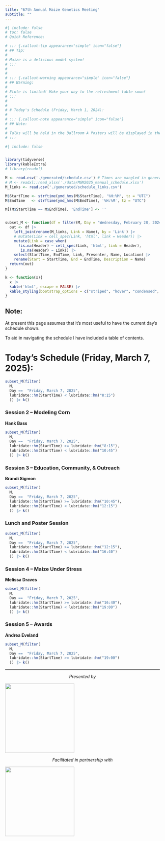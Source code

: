 ```yaml
---
title: "67th Annual Maize Genetics Meeting"
subtitle: ""
---
```



```r
#| include: false
# toc: false
# Quick Reference: 

# ::: {.callout-tip appearance="simple" icon="false"}
# ## Tip:
# 
# Maize is a delicious model system!
# :::
# 
# 
# ::: {.callout-warning appearance="simple" icon="false"}
# ## Warning:
# 
# Elote is limited! Make your way to the refreshment table soon! 
# :::
# 
# 
# # Today's Schedule (Friday, March 1, 2024):
# 
# ::: {.callout-note appearance="simple" icon="false"}
# ## Note:
# 
# Talks will be held in the Ballroom A Posters will be displayed in the Ballroom B&C
# :::
```

```r
#| include: false


library(tidyverse)
library(kableExtra)
# library(readxl)

M <- read.csv('./generated/schedule.csv') # Times are mangled in generated
# M <- readxl::read_xlsx('./data/MGM2025_manual_schedule.xlsx')
M_links <- read.csv('./generated/schedule_links.csv')

M$StartTime <- strftime(ymd_hms(M$StartTime), '%H:%M', tz = "UTC")
M$EndTime   <- strftime(ymd_hms(M$EndTime), '%H:%M', tz = "UTC")

M[(M$StartTime == M$EndTime), 'EndTime'] <- ''


subset_M <- function(df = filter(M, Day = "Wednesday, February 28, 2024")){
  out <- df |>
    left_join(rename(M_links, Link = Name), by = 'Link') |> 
    # mutate(Link = cell_spec(Link, 'html', link = Header)) |>
    mutate(Link = case_when(
      !is.na(Header) ~ cell_spec(Link, 'html', link = Header),
       is.na(Header) ~ Link)) |>
    select(StartTime, EndTime, Link, Presenter, Name, Location) |>
    rename(Start = StartTime, End = EndTime, Description = Name)
  return(out)
}

k <- function(x){
  x |> 
  kable('html', escape = FALSE) |>
  kable_styling(bootstrap_options = c("striped", "hover", "condensed", "responsive"))
}
```


::: {.callout-note appearance="simple" icon="false"}
## Note:

At present this page assumes that it's most useful to have the current day's schedule shown.

To aid in navigating the schedule I have included a table of contents. 
:::


# Today's Schedule (Friday, March 7, 2025):    

```r
subset_M(filter(
  M, 
  Day ==  "Friday, March 7, 2025", 
  lubridate::hm(StartTime) < lubridate::hm("8:15")
  )) |> k()

```


### Session 2 – Modeling Corn

**Hank Bass**

```r
subset_M(filter(
  M, 
  Day ==  "Friday, March 7, 2025", 
  lubridate::hm(StartTime) >= lubridate::hm("8:15"),
  lubridate::hm(StartTime) < lubridate::hm("10:45")
  )) |> k()
```


### Session 3 – Education, Community, & Outreach

**Brandi Sigmon**

```r
subset_M(filter(
  M, 
  Day ==  "Friday, March 7, 2025", 
  lubridate::hm(StartTime) >= lubridate::hm("10:45"),
  lubridate::hm(StartTime) < lubridate::hm("12:15")
  )) |> k()
```

### Lunch and Poster Session

```r
subset_M(filter(
  M, 
  Day ==  "Friday, March 7, 2025", 
  lubridate::hm(StartTime) >= lubridate::hm("12:15"),
  lubridate::hm(StartTime) < lubridate::hm("16:40")
  )) |> k()
```

### Session 4 – Maize Under Stress

**Melissa Draves**

```r
subset_M(filter(
  M, 
  Day ==  "Friday, March 7, 2025", 
  lubridate::hm(StartTime) >= lubridate::hm("16:40"),
  lubridate::hm(StartTime) < lubridate::hm("19:00")
  )) |> k()
```



### Session 5 – Awards

**Andrea Eveland**

```r
subset_M(filter(
  M, 
  Day ==  "Friday, March 7, 2025", 
  lubridate::hm(StartTime) >= lubridate::hm("19:00")
  )) |> k()
```





------------------------------------------------------------------------

::: {style="text-align: center"}
*Presented by*
:::

![](data/assets/000_Cover_Draft1_MCG_logo.png){fig-align="center" width="225"}

::: {style="text-align: center"}
*Facilitated in partnership with*
:::

![](data/assets/000_Cover_Draft1_ConferenceDirect.png){fig-align="center" width="225"}
